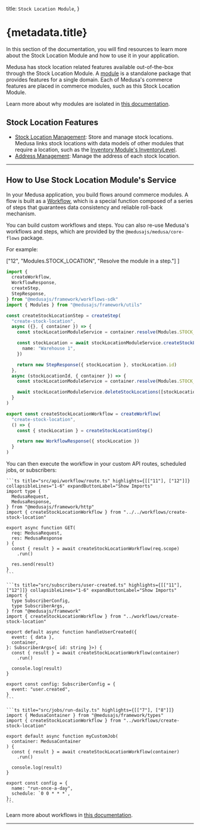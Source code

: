 
  title: `Stock Location Module`,
}

# {metadata.title}

In this section of the documentation, you will find resources to learn more about the Stock Location Module and how to use it in your application.

Medusa has stock location related features available out-of-the-box through the Stock Location Module. A [module](!docs!/learn/fundamentals/modules) is a standalone package that provides features for a single domain. Each of Medusa's commerce features are placed in commerce modules, such as this Stock Location Module.

<Note>

Learn more about why modules are isolated in [this documentation](!docs!/learn/fundamentals/modules/isolation).

</Note>

## Stock Location Features

- [Stock Location Management](/references/stock-location-next/models): Store and manage stock locations. Medusa links stock locations with data models of other modules that require a location, such as the [Inventory Module's InventoryLevel](./links-to-other-modules/page.mdx).
- [Address Management](/references/stock-location-next/models/StockLocationAddress): Manage the address of each stock location.

---

## How to Use Stock Location Module's Service

In your Medusa application, you build flows around commerce modules. A flow is built as a [Workflow](!docs!/learn/fundamentals/workflows), which is a special function composed of a series of steps that guarantees data consistency and reliable roll-back mechanism. 

You can build custom workflows and steps. You can also re-use Medusa's workflows and steps, which are provided by the `@medusajs/medusa/core-flows` package.

For example:

  ["12", "Modules.STOCK_LOCATION", "Resolve the module in a step."]
]

```ts title="src/workflows/create-stock-location.ts" highlights={highlights}
import { 
  createWorkflow, 
  WorkflowResponse,
  createStep,
  StepResponse,
} from "@medusajs/framework/workflows-sdk"
import { Modules } from "@medusajs/framework/utils"

const createStockLocationStep = createStep(
  "create-stock-location",
  async ({}, { container }) => {
    const stockLocationModuleService = container.resolve(Modules.STOCK_LOCATION)

    const stockLocation = await stockLocationModuleService.createStockLocations({
      name: "Warehouse 1",
    })

    return new StepResponse({ stockLocation }, stockLocation.id)
  },
  async (stockLocationId, { container }) => {
    const stockLocationModuleService = container.resolve(Modules.STOCK_LOCATION)

    await stockLocationModuleService.deleteStockLocations([stockLocationId])
  }
)

export const createStockLocationWorkflow = createWorkflow(
  "create-stock-location",
  () => {
    const { stockLocation } = createStockLocationStep()

    return new WorkflowResponse({ stockLocation })
  }
)
```

You can then execute the workflow in your custom API routes, scheduled jobs, or subscribers:

<CodeTabs group="resource-types">
  <CodeTab label="API Route" value="api-route">
    
    ```ts title="src/api/workflow/route.ts" highlights={[["11"], ["12"]]} collapsibleLines="1-6" expandButtonLabel="Show Imports"
    import type {
      MedusaRequest,
      MedusaResponse,
    } from "@medusajs/framework/http"
    import { createStockLocationWorkflow } from "../../workflows/create-stock-location"

    export async function GET(
      req: MedusaRequest,
      res: MedusaResponse
    ) {
      const { result } = await createStockLocationWorkflow(req.scope)
        .run()

      res.send(result)
    }
    ```

  </CodeTab>
  <CodeTab label="Subscriber" value="subscriber">
    
    ```ts title="src/subscribers/user-created.ts" highlights={[["11"], ["12"]]} collapsibleLines="1-6" expandButtonLabel="Show Imports"
    import {
      type SubscriberConfig,
      type SubscriberArgs,
    } from "@medusajs/framework"
    import { createStockLocationWorkflow } from "../workflows/create-stock-location"

    export default async function handleUserCreated({
      event: { data },
      container,
    }: SubscriberArgs<{ id: string }>) {
      const { result } = await createStockLocationWorkflow(container)
        .run()

      console.log(result)
    }

    export const config: SubscriberConfig = {
      event: "user.created",
    }
    ```

  </CodeTab>
  <CodeTab label="Scheduled Job" value="scheduled-job">
    
    ```ts title="src/jobs/run-daily.ts" highlights={[["7"], ["8"]]}
    import { MedusaContainer } from "@medusajs/framework/types"
    import { createStockLocationWorkflow } from "../workflows/create-stock-location"

    export default async function myCustomJob(
      container: MedusaContainer
    ) {
      const { result } = await createStockLocationWorkflow(container)
        .run()

      console.log(result)
    }

    export const config = {
      name: "run-once-a-day",
      schedule: `0 0 * * *`,
    };
    ```

  </CodeTab>
</CodeTabs>

Learn more about workflows in [this documentation](!docs!/learn/fundamentals/workflows).

---

<CommerceModuleSections name="Stock Location" />
